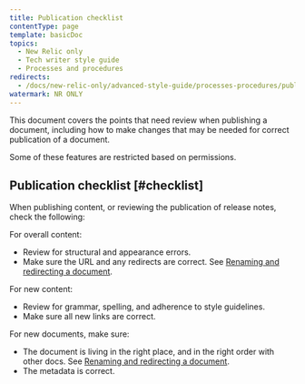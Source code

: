 ```yaml
---
title: Publication checklist
contentType: page
template: basicDoc
topics:
  - New Relic only
  - Tech writer style guide
  - Processes and procedures
redirects:
  - /docs/new-relic-only/advanced-style-guide/processes-procedures/publication-checklist
watermark: NR ONLY
---
```


This document covers the points that need review when publishing a document, including how to make changes that may be needed for correct publication of a document.

<Callout variant="tip">
  Some of these features are restricted based on permissions.
</Callout>

## Publication checklist [#checklist]

When publishing content, or reviewing the publication of release notes, check the following:

For overall content:

* Review for structural and appearance errors.
* Make sure the URL and any redirects are correct. See [Renaming and redirecting a document](/docs/new-relic-only/advanced-style-guide/processes-procedures/renaming-redirecting-document).

For new content:

* Review for grammar, spelling, and adherence to style guidelines.
* Make sure all new links are correct.

For new documents, make sure:

* The document is living in the right place, and in the right order with other docs. See [Renaming and redirecting a document](/docs/new-relic-only/advanced-style-guide/processes-procedures/renaming-redirecting-document).
* The metadata is correct.
